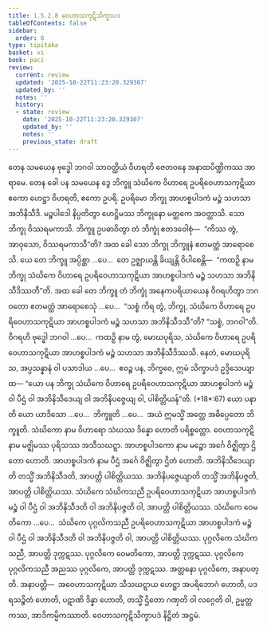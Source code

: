```yaml
---
title: 1.5.2.8 ဝေဟာသကုဋိသိက္ခာပဒ
tableOfContents: false
sidebar:
  order: 8
type: tipitaka
basket: vi
book: paci
review:
  current: review
  updated: '2025-10-22T11:23:20.329307'
  updated_by: ''
  notes: ''
  history:
  - state: review
    date: '2025-10-22T11:23:20.329307'
    updated_by: ''
    notes: ''
    previous_state: draft
---
```



<ReviewStatus review={frontmatter.review} showDetails={true} />

<HypothesisAnnotation frontmatter={frontmatter} />

<DynamicBreadcrumb />

<Division number="129" book="paci" e="ch" v="2" p="66">

<Paragraph number="443" book="paci">
တေန သမယေန ဗုဒ္ဓေါ ဘဂဝါ သာဝတ္ထိယံ ဝိဟရတိ ဇေတဝနေ အနာထပိဏ္ဍိကဿ အာရာမေ. တေန ခေါ ပန သမယေန ဒွေ ဘိက္ခူ သံဃိကေ ဝိဟာရေ ဥပရိဝေဟာသကုဋိယာ ဧကော ဟေဋ္ဌာ ဝိဟရတိ, ဧကော ဥပရိ. ဥပရိမော ဘိက္ခု အာဟစ္စပါဒကံ မဉ္စံ သဟသာ အဘိနိသီဒိ. မဉ္စပါဒေါ နိပ္ပတိတွာ ဟေဋ္ဌိမဿ ဘိက္ခုနော မတ္ထကေ အဝတ္ထာသိ. သော ဘိက္ခု ဝိဿရမကာသိ. ဘိက္ခူ ဥပဓာဝိတွာ တံ ဘိက္ခုံ ဧတဒဝေါစုံ—  “ကိဿ တွံ, အာဝုသော, ဝိဿရမကာသီ”တိ? အထ ခေါ သော ဘိက္ခု ဘိက္ခူနံ ဧတမတ္ထံ အာရောစေသိ. ယေ တေ ဘိက္ခူ အပ္ပိစ္ဆာ …ပေ…  တေ ဥဇ္ဈာယန္တိ ခိယျန္တိ ဝိပါစေန္တိ—  “ကထဉှိ နာမ ဘိက္ခု သံဃိကေ ဝိဟာရေ ဥပရိဝေဟာသကုဋိယာ အာဟစ္စပါဒကံ မဉ္စံ သဟသာ အဘိနိသီဒိဿတီ”တိ.
</Paragraph>

<Paragraph number="444" book="paci">
အထ ခေါ တေ ဘိက္ခူ တံ ဘိက္ခုံ အနေကပရိယာယေန ဝိဂရဟိတွာ ဘဂဝတော ဧတမတ္ထံ အာရောစေသုံ …ပေ…  “သစ္စံ ကိရ တွံ, ဘိက္ခု, သံဃိကေ ဝိဟာရေ ဥပရိဝေဟာသကုဋိယာ အာဟစ္စပါဒကံ မဉ္စံ သဟသာ အဘိနိသီဒသီ”တိ? “သစ္စံ, ဘဂဝါ”တိ. ဝိဂရဟိ ဗုဒ္ဓေါ ဘဂဝါ …ပေ…  ကထဉှိ နာမ တွံ, မောဃပုရိသ, သံဃိကေ ဝိဟာရေ ဥပရိဝေဟာသကုဋိယာ အာဟစ္စပါဒကံ မဉ္စံ သဟသာ အဘိနိသီဒိဿသိ. နေတံ, မောဃပုရိသ, အပ္ပသန္နာနံ ဝါ ပသာဒါယ …ပေ…  ဧဝဉ္စ ပန, ဘိက္ခဝေ, ဣမံ သိက္ခာပဒံ ဥဒ္ဒိသေယျာထ—
</Paragraph>

</Division>
<Division number="130" book="paci" e="ch" v="2" p="66">

<Paragraph number="445" book="paci">
<Emphasis>“ယော ပန ဘိက္ခု သံဃိကေ ဝိဟာရေ ဥပရိဝေဟာသကုဋိယာ အာဟစ္စပါဒကံ မဉ္စံ ဝါ ပီဌံ ဝါ အဘိနိသီဒေယျ ဝါ အဘိနိပဇ္ဇေယျ ဝါ, ပါစိတ္တိယန်”</Emphasis>တိ. (*18*:<Emphasis>67</Emphasis>)
</Paragraph>

</Division>
<Division number="131" book="paci" e="ch" v="2" p="67">

<Paragraph number="446" book="paci">
<Emphasis>ယော ပနာ</Emphasis>တိ ယော ယာဒိသော …ပေ…  <Emphasis>ဘိက္ခူ</Emphasis>တိ …ပေ…  အယံ ဣမသ္မိံ အတ္ထေ အဓိပ္ပေတော ဘိက္ခူတိ.
</Paragraph>

<Paragraph number="447" book="paci">
<Emphasis>သံဃိကော</Emphasis> နာမ ဝိဟာရော သံဃဿ ဒိန္နော ဟောတိ ပရိစ္စတ္တော.
</Paragraph>

<Paragraph number="448" book="paci">
<Emphasis>ဝေဟာသကုဋိ</Emphasis> နာမ မဇ္ဈိမဿ ပုရိသဿ အသီသဃဋ္ဋာ.
</Paragraph>

<Paragraph number="449" book="paci">
<Emphasis>အာဟစ္စပါဒကော</Emphasis> နာမ <Emphasis>မဉ္စော</Emphasis> အင်္ဂေ ဝိဇ္ဈိတွာ ဌိတော ဟောတိ.
</Paragraph>

<Paragraph number="450" book="paci">
<Emphasis>အာဟစ္စပါဒကံ</Emphasis> နာမ <Emphasis>ပီဌံ</Emphasis> အင်္ဂေ ဝိဇ္ဈိတွာ ဌိတံ ဟောတိ.
</Paragraph>

<Paragraph number="451" book="paci">
<Emphasis>အဘိနိသီဒေယျာ</Emphasis>တိ တသ္မိံ အဘိနိသီဒတိ, အာပတ္တိ ပါစိတ္တိယဿ.
</Paragraph>

<Paragraph number="452" book="paci">
<Emphasis>အဘိနိပဇ္ဇေယျာ</Emphasis>တိ တသ္မိံ အဘိနိပဇ္ဇတိ, အာပတ္တိ ပါစိတ္တိယဿ.
</Paragraph>

</Division>
<Division number="132" book="paci" e="ch" v="2" p="67">

<Paragraph number="453" book="paci">
သံဃိကေ သံဃိကသညီ ဥပရိဝေဟာသကုဋိယာ အာဟစ္စပါဒကံ မဉ္စံ ဝါ ပီဌံ ဝါ အဘိနိသီဒတိ ဝါ အဘိနိပဇ္ဇတိ ဝါ, အာပတ္တိ ပါစိတ္တိယဿ. သံဃိကေ ဝေမတိကော …ပေ…  သံဃိကေ ပုဂ္ဂလိကသညီ ဥပရိဝေဟာသကုဋိယာ အာဟစ္စပါဒကံ မဉ္စံ ဝါ ပီဌံ ဝါ အဘိနိသီဒတိ ဝါ အဘိနိပဇ္ဇတိ ဝါ, အာပတ္တိ ပါစိတ္တိယဿ.
</Paragraph>

<Paragraph number="454" book="paci">
ပုဂ္ဂလိကေ သံဃိကသညီ, အာပတ္တိ ဒုက္ကဋဿ. ပုဂ္ဂလိကေ ဝေမတိကော, အာပတ္တိ ဒုက္ကဋဿ. ပုဂ္ဂလိကေ ပုဂ္ဂလိကသညီ အညဿ ပုဂ္ဂလိကေ, အာပတ္တိ ဒုက္ကဋဿ. အတ္တနော ပုဂ္ဂလိကေ, အနာပတ္တိ.
</Paragraph>

</Division>
<Division number="133" book="paci" e="ch" v="2" p="67">

<Paragraph number="455" book="paci">
အနာပတ္တိ—  အဝေဟာသကုဋိယာ သီသဃဋ္ဋာယ ဟေဋ္ဌာ အပရိဘောဂံ ဟောတိ, ပဒရသဉ္စိတံ ဟောတိ, ပဋာဏိ ဒိန္နာ ဟောတိ, တသ္မိံ ဌိတော ဂဏှတိ ဝါ လဂ္ဂေတိ ဝါ, ဥမ္မတ္တကဿ, အာဒိကမ္မိကဿာတိ.

</Paragraph>
</Division>

<Paragraph number="456" type="center" book="paci">
ဝေဟာသကုဋိသိက္ခာပဒံ နိဋ္ဌိတံ အဋ္ဌမံ.
</Paragraph>